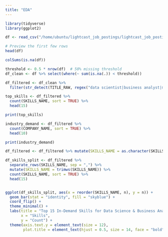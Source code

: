 ```yaml
---
title: "EDA"
---
```


```r
library(tidyverse)
library(ggplot2)

df <- read_csv("/home/ubuntu/lightcast_job_postings/lightcast_job_postings.csv")

# Preview the first few rows
head(df)

colSums(is.na(df))

threshold <- 0.5 * nrow(df)  # 50% missing threshold
df_clean <- df %>% select(where(~ sum(is.na(.)) < threshold))

df_filtered <- df_clean %>%
  filter(str_detect(TITLE_RAW, regex("data scientist|business analyst|machine learning|ML engineer|AI", ignore_case = TRUE)))

top_skills <- df_filtered %>%
  count(SKILLS_NAME, sort = TRUE) %>%
  head(15)

print(top_skills)

industry_demand <- df_filtered %>%
  count(COMPANY_NAME, sort = TRUE) %>%
  head(10)

print(industry_demand)

df_filtered <- df_filtered %>% mutate(SKILLS_NAME = as.character(SKILLS_NAME))

df_skills_split <- df_filtered %>%
  separate_rows(SKILLS_NAME, sep = ",") %>% 
  mutate(SKILLS_NAME = trimws(SKILLS_NAME)) %>%  
  count(SKILLS_NAME, sort = TRUE) %>%  
  head(15)  


ggplot(df_skills_split, aes(x = reorder(SKILLS_NAME, n), y = n)) +
  geom_bar(stat = "identity", fill = "skyblue") +
  coord_flip() +  
  theme_minimal() +
  labs(title = "Top 15 In-Demand Skills for Data Science & Business Analytics Roles",
       x = "Skills",
       y = "Count") +
  theme(axis.text.y = element_text(size = 12), 
        plot.title = element_text(hjust = 0.5, size = 14, face = "bold"))  
```
